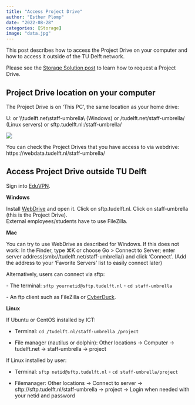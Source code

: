 ```yaml
---
title: "Access Project Drive"
author: "Esther Plomp"
date: "2022-08-28"
categories: [Storage]
image: "data.jpg"
---
```


This post describes how to access the Project Drive on your computer and how to access it outside of the TU Delft network.

Please see the [Storage Solution post](/posts/storage-solutions-index.qmd) to learn how to request a Project Drive.

## Project Drive location on your computer

The Project Drive is on 'This PC', the same location as your home drive:

U: or \\\\tudelft.net\\staff-umbrella\\ (Windows) or /tudelft.net/staff-umbrella/ (Linux servers) or sftp.tudelft.nl:/staff-umbrella/

![](images/paste-39E3CBB8.png)

You can check the Project Drives that you have access to via webdrive: https://webdata.tudelft.nl/staff-umbrella/

## Access Project Drive outside TU Delft

Sign into [EduVPN](https://tudelft.topdesk.net/tas/public/ssp/content/detail/service?unid=c8cdd52059fd4e9a8b7ca402572e3225).

**Windows**

Install [WebDrive](https://webdata.tudelft.nl/) and open it. Click on sftp.tudelft.nl. Click on staff-umbrella (this is the Project Drive).\
External employees/students have to use FileZilla.

**Mac**

You can try to use WebDrive as described for Windows. If this does not work: In the Finder, type ⌘K or choose Go \> Connect to Server; enter server address(smb://tudelft.net/staff-umbrella/) and click 'Connect'. (Add the address to your 'Favorite Servers' list to easily connect later)

Alternatively, users can connect via sftp:

\- The terminal: `sftp yournetid@sftp.tudelft.nl` - `cd staff-umbrella`

\- An ftp client such as FileZilla or [CyberDuck](https://cyberduck.io/).

**Linux**

If Ubuntu or CentOS installed by ICT:

-   Terminal: `cd /tudelft.nl/staff-umbrella /project`

-   File manager (nautilus or dolphin): Other locations -\> Computer -\> tudelft.net -\> staff-umbrella -\> project

If Linux installed by user:

-   Terminal: `sftp netid@sftp.tudelft.nl` - `cd staff-umbrella/project`

-   Filemanager: Other locations -\> Connect to server -\> sftp://sftp.tudelft.nl/staff-umbrella -\> project -\> Login when needed with your netid and password

### 
